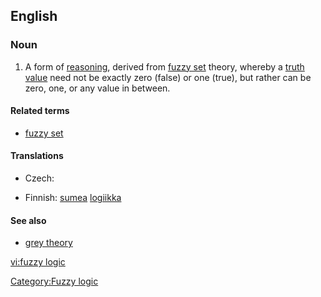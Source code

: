{{wikipedia}}
==English==

===Noun===
{{en-noun|sg=[[fuzzy]] [[logic]]}}

# A form of [[reasoning]], derived from [[fuzzy set]] theory, whereby a [[truth value]] need not be exactly zero (false) or one (true), but rather can be zero, one, or any value in between.

====Related terms====
* [[fuzzy set]]

====Translations====
{{trans-top|logic based on the notion of fuzzy set}}
* Czech: {{t|cs|fuzzy logika|f}}
{{trans-mid}}
* Finnish: [[sumea]] [[logiikka]]
{{trans-bottom}}

====See also====
* [[grey theory]]

[[Category:Fuzzy logic]]

[[vi:fuzzy logic]]